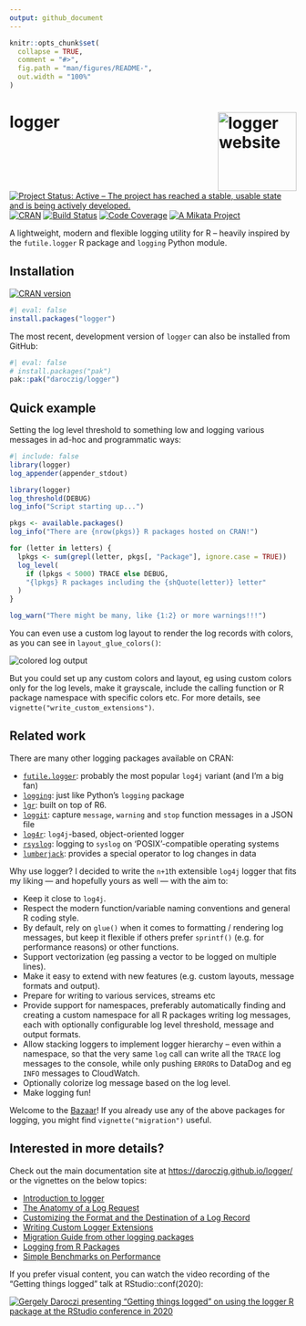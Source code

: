 ```yaml
---
output: github_document
---
```


<!-- README.md is generated from README.Rmd. Please edit that file -->

```r
knitr::opts_chunk$set(
  collapse = TRUE,
  comment = "#>",
  fig.path = "man/figures/README-",
  out.width = "100%"
)
```

# logger <a href="https://daroczig.github.io/logger/"><img src="man/figures/logo.png" align="right" height="138" alt="logger website" /></a>

<!-- badges: start -->
[![Project Status: Active – The project has reached a stable, usable state and is being actively developed.](https://www.repostatus.org/badges/latest/active.svg)](https://www.repostatus.org/#active) [![CRAN](https://www.r-pkg.org/badges/version/logger)](https://cran.r-project.org/package=logger) [![Build Status](https://github.com/daroczig/logger/workflows/R-CMD-check/badge.svg)](https://github.com/daroczig/logger/actions) [![Code Coverage](https://codecov.io/gh/daroczig/logger/branch/master/graph/badge.svg)](https://app.codecov.io/gh/daroczig/logger) [![A Mikata Project](https://mikata.dev/img/badge.svg)](https://mikata.dev)
<!-- badges: end -->

A lightweight, modern and flexible logging utility for R -- heavily inspired by the `futile.logger` R package and `logging` Python module.

## Installation

[![CRAN version](https://www.r-pkg.org/badges/version-ago/logger)](https://cran.r-project.org/package=logger)

```r
#| eval: false
install.packages("logger")
```

The most recent, development version of `logger` can also be installed from GitHub:

```r
#| eval: false
# install.packages("pak")
pak::pak("daroczig/logger")
```

## Quick example

Setting the log level threshold to something low and logging various messages in ad-hoc and programmatic ways:

```r
#| include: false
library(logger)
log_appender(appender_stdout)
```

```r
library(logger)
log_threshold(DEBUG)
log_info("Script starting up...")

pkgs <- available.packages()
log_info("There are {nrow(pkgs)} R packages hosted on CRAN!")

for (letter in letters) {
  lpkgs <- sum(grepl(letter, pkgs[, "Package"], ignore.case = TRUE))
  log_level(
    if (lpkgs < 5000) TRACE else DEBUG,
    "{lpkgs} R packages including the {shQuote(letter)} letter"
  )
}

log_warn("There might be many, like {1:2} or more warnings!!!")
```

You can even use a custom log layout to render the log records with colors, as you can see in `layout_glue_colors()`:

<img src="man/figures/colors.png" alt="colored log output">

But you could set up any custom colors and layout, eg using custom colors only for the log levels, make it grayscale, include the calling function or R package namespace with specific colors etc. For more details, see `vignette("write_custom_extensions")`.

## Related work

There are many other logging packages available on CRAN:

- [`futile.logger`](https://cran.r-project.org/package=futile.logger): probably the most popular `log4j` variant (and I'm a big fan)
- [`logging`](https://cran.r-project.org/package=logging): just like Python's `logging` package
- [`lgr`](https://cran.r-project.org/package=lgr): built on top of R6.
- [`loggit`](https://cran.r-project.org/package=loggit): capture `message`, `warning` and `stop` function messages in a JSON file
- [`log4r`](https://cran.r-project.org/package=log4r): `log4j`-based, object-oriented logger
- [`rsyslog`](https://cran.r-project.org/package=rsyslog): logging to `syslog` on 'POSIX'-compatible operating systems
- [`lumberjack`](https://cran.r-project.org/package=lumberjack): provides a special operator to log changes in data

Why use logger? I decided to write the `n+1`th extensible `log4j` logger that fits my liking --- and hopefully yours as well --- with the aim to:

- Keep it close to `log4j`.
- Respect the modern function/variable naming conventions and general R coding style.
- By default, rely on `glue()` when it comes to formatting / rendering log messages, but keep it flexible if others prefer `sprintf()` (e.g. for performance reasons) or other functions.
- Support vectorization (eg passing a vector to be logged on multiple lines).
- Make it easy to extend with new features (e.g. custom layouts, message formats and output).
- Prepare for writing to various services, streams etc
- Provide support for namespaces, preferably automatically finding and creating a custom namespace for all R packages writing log messages, each with optionally configurable log level threshold, message and output formats.
- Allow stacking loggers to implement logger hierarchy -- even within a namespace, so that the very same `log` call can write all the `TRACE` log messages to the console, while only pushing `ERROR`s to DataDog and eg `INFO` messages to CloudWatch.
- Optionally colorize log message based on the log level.
- Make logging fun!

Welcome to the [Bazaar](https://en.wikipedia.org/wiki/The_Cathedral_and_the_Bazaar)! If you already use any of the above packages for logging, you might find `vignette("migration")` useful.

## Interested in more details?

::: .pkgdown-hide

Check out the main documentation site at <https://daroczig.github.io/logger/> or the vignettes on the below topics:

* [Introduction to logger](https://daroczig.github.io/logger/articles/Intro.html)
* [The Anatomy of a Log Request](https://daroczig.github.io/logger/articles/anatomy.html)
* [Customizing the Format and the Destination of a Log Record](https://daroczig.github.io/logger/articles/customize_logger.html)
* [Writing Custom Logger Extensions](https://daroczig.github.io/logger/articles/write_custom_extensions.html)
* [Migration Guide from other logging packages](https://daroczig.github.io/logger/articles/migration.html)
* [Logging from R Packages](https://daroczig.github.io/logger/articles/r_packages.html)
* [Simple Benchmarks on Performance](https://daroczig.github.io/logger/articles/performance.html)

:::

If you prefer visual content, you can watch the video recording of the "Getting things logged" talk at RStudio::conf(2020):

[![Gergely Daroczi presenting "Getting things logged" on using the `logger` R package at the RStudio conference in 2020](https://img.youtube.com/vi/_rUuBbml9dU/0.jpg)](https://www.youtube.com/watch?v=_rUuBbml9dU)
